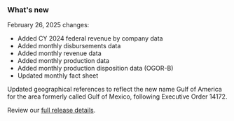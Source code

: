 ### What's new

February 26, 2025 changes:

- Added <Link href="/downloads/federal-revenue-by-company//" linkType="default">CY 2024 federal revenue by company data</Link>
- Added <Link href="/downloads/disbursements-by-month/" linkType="default">monthly disbursements data</Link>
- Added <Link href="/downloads/revenue/" linkType="default">monthly revenue data</Link>
- Added <Link href="/downloads/production-by-month/" linkType="default">monthly production data</Link> 
- Added <Link href="/downloads/production-by-disposition/" linkType="default">monthly production disposition data (OGOR-B)</Link>
- Updated <Link href="/fact-sheet" linkType="default">monthly fact sheet</Link>

Updated geographical references to reflect the new name Gulf of America for the area formerly called Gulf of Mexico, following Executive Order 14172.

Review our [full release details](https://github.com/ONRR/nrrd/releases).
